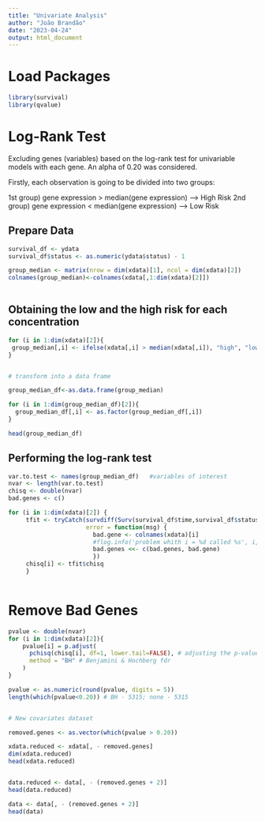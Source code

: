 ```yaml
---
title: "Univariate Analysis"
author: "João Brandão"
date: "2023-04-24"
output: html_document
---
```


# Load Packages

```r

library(survival)
library(qvalue)

```


# Log-Rank Test

Excluding genes (variables) based on the log-rank test for univariable models with each gene.
An alpha of 0.20 was considered.

Firstly, each observation is going to be divided into two groups:

1st group) gene expression > median(gene expression) --> High Risk
2nd group) gene expression < median(gene expression) --> Low Risk

## Prepare Data

```r

survival_df <- ydata
survival_df$status <- as.numeric(ydata$status) - 1

group_median <- matrix(nrow = dim(xdata)[1], ncol = dim(xdata)[2])
colnames(group_median)<-colnames(xdata[,1:dim(xdata)[2]])
  
```

## Obtaining the low and the high risk for each concentration

```r

for (i in 1:dim(xdata)[2]){
 group_median[,i] <- ifelse(xdata[,i] > median(xdata[,i]), "high", "low")
}


# transform into a data frame

group_median_df<-as.data.frame(group_median)

for (i in 1:dim(group_median_df)[2]){
  group_median_df[,i] <- as.factor(group_median_df[,i])
} 

head(group_median_df)

```

## Performing the log-rank test

```r

var.to.test <- names(group_median_df)   #variables of interest
nvar <- length(var.to.test)
chisq <- double(nvar)
bad.genes <- c()

for (i in 1:dim(xdata)[2]) {
     tfit <- tryCatch(survdiff(Surv(survival_df$time,survival_df$status) ~ get(var.to.test[i]), data=group_median_df),
                      error = function(msg) { 
                        bad.gene <- colnames(xdata)[i]
                        #flog.info('problem whith i = %d called %s', i, bad.gene)
                        bad.genes <<- c(bad.genes, bad.gene)
                        })
     chisq[i] <- tfit$chisq
     }
  
```

# Remove Bad Genes 

```r

pvalue <- double(nvar)
for (i in 1:dim(xdata)[2]){
    pvalue[i] = p.adjust(    
      pchisq(chisq[i], df=1, lower.tail=FALSE), # adjusting the p-values 
      method = "BH" # Benjamini & Hochberg fdr
    )
}

pvalue <- as.numeric(round(pvalue, digits = 5))
length(which(pvalue<0.20)) # BH - 5315; none - 5315


# New covariates dataset

removed.genes <- as.vector(which(pvalue > 0.20))

xdata.reduced <- xdata[, - removed.genes]
dim(xdata.reduced)
head(xdata.reduced)


data.reduced <- data[, - (removed.genes + 2)]
head(data.reduced)

```

```r

data <- data[, - (removed.genes + 2)] 
head(data)

```
